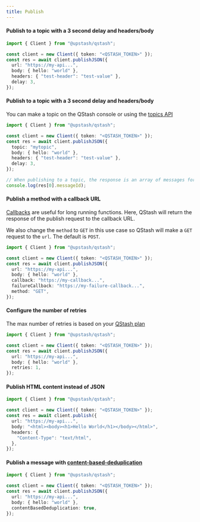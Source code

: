 ---
title: Publish
---

#### Publish to a topic with a 3 second delay and headers/body

```typescript
import { Client } from "@upstash/qstash";

const client = new Client({ token: "<QSTASH_TOKEN>" });
const res = await client.publishJSON({
  url: "https://my-api...",
  body: { hello: "world" },
  headers: { "test-header": "test-value" },
  delay: 3,
});
```

#### Publish to a topic with a 3 second delay and headers/body

You can make a topic on the QStash console or using the [topics API](/qstash/sdks/ts/examples/topics)

```typescript
import { Client } from "@upstash/qstash";

const client = new Client({ token: "<QSTASH_TOKEN>" });
const res = await client.publishJSON({
  topic: "mytopic",
  body: { hello: "world" },
  headers: { "test-header": "test-value" },
  delay: 3,
});

// When publishing to a topic, the response is an array of messages for each URL in the topic
console.log(res[0].messageId);
```

#### Publish a method with a callback URL

[Callbacks](/qstash/features/callbacks) are useful for long running functions. Here, QStash will return the response
of the publish request to the callback URL.

We also change the `method` to `GET` in this use case so QStash will make a `GET` request to the `url`. The default
is `POST`.

```typescript
import { Client } from "@upstash/qstash";

const client = new Client({ token: "<QSTASH_TOKEN>" });
const res = await client.publishJSON({
  url: "https://my-api...",
  body: { hello: "world" },
  callback: "https://my-callback...",
  failureCallback: "https://my-failure-callback...",
  method: "GET",
});
```

#### Configure the number of retries

The max number of retries is based on your [QStash plan](https://upstash.com/pricing/qstash)

```typescript
import { Client } from "@upstash/qstash";

const client = new Client({ token: "<QSTASH_TOKEN>" });
const res = await client.publishJSON({
  url: "https://my-api...",
  body: { hello: "world" },
  retries: 1,
});
```

#### Publish HTML content instead of JSON

```typescript
import { Client } from "@upstash/qstash";

const client = new Client({ token: "<QSTASH_TOKEN>" });
const res = await client.publish({
  url: "https://my-api...",
  body: "<html><body><h1>Hello World</h1></body></html>",
  headers: {
    "Content-Type": "text/html",
  },
});
```

#### Publish a message with [content-based-deduplication](/qstash/features/deduplication)

```typescript
import { Client } from "@upstash/qstash";

const client = new Client({ token: "<QSTASH_TOKEN>" });
const res = await client.publishJSON({
  url: "https://my-api...",
  body: { hello: "world" },
  contentBasedDeduplication: true,
});
```
